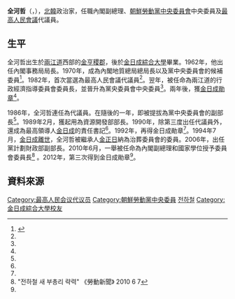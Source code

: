 {{noteTA
|G1=Country
|1=zh:北朝鮮; zh-cn:朝鲜; zh-tw:朝鮮; zh-hk:朝鮮; zh-sg:朝鲜;
}}

'''全河哲'''（{{lang|ko|전하철}}，{{bd|1928年|4月22日|||}}），[[北韓|北韓]]政治家，任職內閣副總理、[[朝鮮勞動黨中央委員會|朝鮮勞動黨中央委員會]]中央委員及[[最高人民會議|最高人民會議]]代議員。

==生平==
全河哲出生於[[兩江道|兩江道]]西部的[[金亨稷郡|金亨稷郡]]，後於[[金日成綜合大學|金日成綜合大學]]畢業。1962年，他出任內閣事務局局長。1970年，成為內閣地質總局總局長以及黨中央委員會的候補委員<ref name="chosun">{{Cite web |url=http://nk.chosun.com/bbs/list.html?table=bbs_11&idxno=5192&page=2&total=112&sc_area=A&sc_word=%C8%C4%BA%B8%C0%A7%BF%F8 |title=전하철 |access-date=2014-05-16 |archive-date=2019-09-22 |archive-url=https://web.archive.org/web/20190922223501/http://nk.chosun.com/bbs/list.html?table=bbs_11&idxno=5192&page=2&total=112&sc_area=A&sc_word=%C8%C4%BA%B8%C0%A7%BF%F8 |dead-url=no }}</ref>。1982年，首次當選為最高人民會議代議員<ref name="chosun"/>。翌年，被任命為兩江道的行政經濟指導委員會委員長，並晉升為黨央委員會中央委員<ref name="chosun"/>。兩年後，獲[[金日成勛章|金日成勛章]]<ref name="chosun"/>。

1986年，全河哲連任為代議員。在隨後的一年，即被提拔為黨中央委員會的副部長<ref name="chosun"/>。1989年2月，獲起用為資源開發部部長。1990年，除第三度出任代議員外，還成為最高領導人[[金日成|金日成]]的責任書記<ref name="chosun"/>。1992年，再得金日成勛章<ref name="chosun"/>。1994年7月，[[金日成之死|金日成離世]]，全河哲被繼承人[[金正日|金正日]]納為治葬委員會的委員。2006年，出任黨計劃財政部副部長。2010年6月，一舉被任命為內閣副總理和國家學位授予委員會委員長<ref>
"전하철 새 부총리 략력" 《勞動新聞》 2010 6 7</ref> 。2012年，第三次得到金日成勛章<ref name="chosun"/>。

==資料來源==
{{reflist}}

[[Category:最高人民会议代议员|Category:最高人民会议代议员]]
[[Category:朝鮮勞動黨中央委員|Category:朝鮮勞動黨中央委員]]
[[Category:兩江道出身人物|전하철]]
[[Category:金日成綜合大學校友|Category:金日成綜合大學校友]]